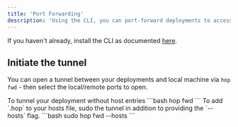 ```yaml
---
title: 'Port Forwarding'
description: 'Using the CLI, you can port-forward deployments to access them securely without having to expose them to the public internet.'
---
```


If you haven't already, install the CLI as documented [here](http://localhost:3001/cli/overview).

## Initiate the tunnel

You can open a tunnel between your deployments and local machine via `hop fwd` - then select the local/remote ports to open.

<Accordion title="Without hostames">
    To tunnel your deployment without host entries 
    ```bash
        hop fwd <deployment-name>
    ```

</Accordion>

<Accordion title="With hostames">
    To add `<name>.hop` to your hosts file, sudo the tunnel in addition to providing the `--hosts` flag.
    ```bash
        sudo hop fwd <deployment-name> --hosts
    ```
</Accordion>
